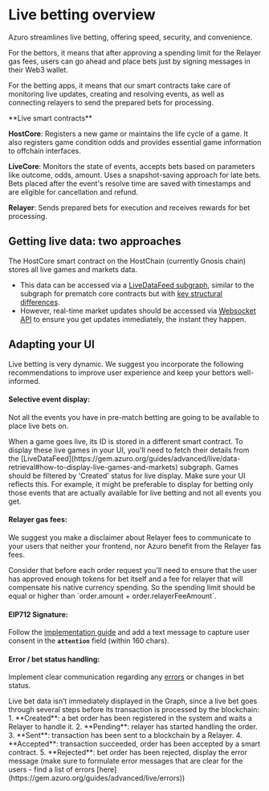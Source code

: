 
# Live betting overview

Azuro streamlines live betting, offering speed, security, and convenience.  

For the bettors, it means that after approving a spending limit for the Relayer gas fees, users can go ahead and place bets just by signing messages in their Web3 wallet.

For the betting apps, it means that our smart contracts take care of monitoring live updates, creating and resolving events, as well as connecting relayers to send the prepared bets for processing. 

<Callout type="info">
**Live smart contracts**

**HostCore**: Registers a new game or maintains the life cycle of a game. It also registers game condition odds and provides essential game information to offchain interfaces.

**LiveCore**: Monitors the state of events, accepts bets based on parameters like outcome, odds, amount. Uses a snapshot-saving approach for late bets. Bets placed after the event's resolve time are saved with timestamps and are eligible for cancellation and refund.

**Relayer**: Sends prepared bets for execution and receives rewards for bet processing.
</Callout>

## Getting live data: two approaches

The HostCore smart contract on the HostChain (currently Gnosis chain) stores all live games and markets data. 

- This data can be accessed via a [LiveDataFeed subgraph](https://gem.azuro.org/subgraph/overview), similar to the subgraph for prematch core contracts but with [key structural differences](https://gem.azuro.org/guides/advanced/live/data-retrieval).
- However, real-time market updates should be accessed via [Websocket API](https://gem.azuro.org/guides/advanced/live/data-retrieval#get-realtime-markets-updates) to ensure you get updates immediately, the instant they happen.

## Adapting your UI

Live betting is very dynamic. We suggest you incorporate the following recommendations to improve user experience and keep your bettors well-informed.

#### Selective event display: 
Not all the events you have in pre-match betting are going to be available to place live bets on.

<Callout type="info">
When a game goes live, its ID is stored in a different smart contract. To display these live games in your UI, you'll need to fetch their details from the [LiveDataFeed](https://gem.azuro.org/guides/advanced/live/data-retrieval#how-to-display-live-games-and-markets) subgraph. Games should be filtered by 'Created' status for live display.
Make sure your UI reflects this. For example, it might be preferable to display for betting only those events that are actually available for live betting and not all events you get.
</Callout>


#### Relayer gas fees: 
We suggest you make a disclaimer about Relayer fees to communicate to your users that neither your frontend, nor Azuro benefit from the Relayer fas fees.

<Callout type="info">
Consider that before each order request you'll need to ensure that the user has approved enough tokens for bet itself and a fee for relayer that will compensate his native currency spending. So the spending limit should be equal or higher than `order.amount + order.relayerFeeAmount`.
</Callout>


#### EIP712 Signature: 
Follow the [implementation guide](https://gem.azuro.org/guides/advanced/live/signature-format) and add a text message to capture user consent in the **`attention`** field (within 160 chars).

#### Error / bet status handling: 
Implement clear communication regarding any [errors](https://gem.azuro.org/guides/advanced/live/errors) or changes in bet status.

<Callout type="info">
Live bet data isn’t immediately displayed in the Graph, since a live bet goes through several steps before its transaction is processed by the blockchain:
1. **Created**: a bet order has been registered in the system and waits a Relayer to handle it.
2. **Pending**: relayer has started handling the order.
3. **Sent**: transaction has been sent to a blockchain by a Relayer.
4. **Accepted**: transaction succeeded, order has been accepted by a smart contract.
5. **Rejected**: bet order has been rejected, display the error message (make sure to formulate error messages that are clear for the users - find a list of errors [here](https://gem.azuro.org/guides/advanced/live/errors))
</Callout>
